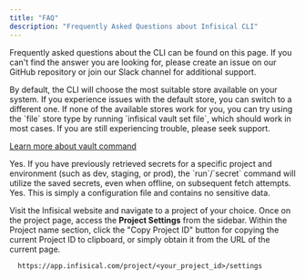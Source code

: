 ```yaml
---
title: "FAQ"
description: "Frequently Asked Questions about Infisical CLI"
---
```


Frequently asked questions about the CLI can be found on this page. 
If you can't find the answer you are looking for, please create an issue on our GitHub repository or join our Slack channel for additional support.

<Accordion title="I'm getting a Keyring related error message when trying to login" defaultOpen="true">
By default, the CLI will choose the most suitable store available on your system. 
If you experience issues with the default store, you can switch to a different one. 
If none of the available stores work for you, you can try using the `file` store type by running `infisical vault set file`, which should work in most cases. 
If you are still experiencing trouble, please seek support. 

[Learn more about vault command](./commands/vault)
</Accordion>

<Accordion title="Can I fetch secrets with Infisical if I am offline?">
Yes. If you have previously retrieved secrets for a specific project and environment (such as dev, staging, or prod), the  `run`/`secret` command will utilize the saved secrets, even when offline, on subsequent fetch attempts.

</Accordion>

<Accordion title="Can I upload the .infisical.json file that was generated?">
Yes. This is simply a configuration file and contains no sensitive data.
</Accordion>

<Accordion title="Where can I find my Project ID?">

  Visit the Infisical website and navigate to a project of your choice. Once on the project page, access the **Project Settings** from the sidebar. Within the Project name section, click the "Copy Project ID" button for copying the current Project ID to clipboard, or simply obtain it from the URL of the current page.
  
  ```
    https://app.infisical.com/project/<your_project_id>/settings
  ```
</Accordion>
